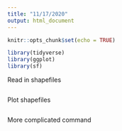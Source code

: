 ```yaml
---
title: "11/17/2020"
output: html_document
---
```


```r
knitr::opts_chunk$set(echo = TRUE)

library(tidyverse)
library(ggplot)
library(sf)
```

Read in shapefiles

```r

```

Plot shapefiles

```r

```

More complicated command

```r

```



